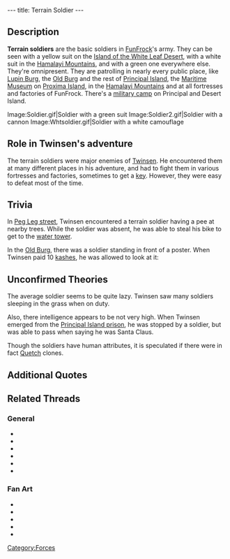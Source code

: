 ---
title: Terrain Soldier
---

{{Enemy|
Name=Terrain soldier|
Image=Lba ingame terrain soldier.jpg|
Strength=Zero|
Reaction=Doesn't move|
Recovery=0.3 seconds|
Rate=1 second|
Damage=11%|
Range=30 paces|
Speed=14.4kph average; 18kph maximum}}

{{Quote|
Quote=It is forbidden to travel outside the Citadel in that kind of attire!|
Character=A terrain soldier}}

==Description==
'''Terrain soldiers''' are the basic soldiers in [[FunFrock]]'s army. They can be seen with a yellow suit on the [[Island of the White Leaf Desert]], with a white suit in the [[Hamalayi Mountains]], and with a green one everywhere else. They're omnipresent. They are patrolling in nearly every public place, like [[Lupin Burg]], the [[Old Burg]] and the rest of [[Principal Island]], the [[Maritime Museum]] on [[Proxima Island]], in the [[Hamalayi Mountains]] and at all fortresses and factories of FunFrock. There's a [[military camp]] on Principal and Desert Island.

<gallery>
Image:Soldier.gif|Soldier with a green suit
Image:Soldier2.gif|Soldier with a cannon
Image:Whtsoldier.gif|Soldier with a white camouflage
</gallery>

==Role in Twinsen's adventure==
The terrain soldiers were major enemies of [[Twinsen]]. He encountered them at many different places in his adventure, and had to fight them in various fortresses and factories, sometimes to get a [[key]]. However, they were easy to defeat most of the time.

==Trivia==
In [[Peg Leg street]], Twinsen encountered a terrain soldier having a pee at nearby trees. While the soldier was absent, he was able to steal his bike to get to the [[water tower]].

In the [[Old Burg]], there was a soldier standing in front of a poster. When Twinsen paid 10 [[kashes]], he was allowed to look at it:

{{Quote|
Quote=Young male quetch seeks young female rabbibunny for friendship (and maybe more...)|
Character=The poster in Old Burg}}

==Unconfirmed Theories==
The average soldier seems to be quite lazy. Twinsen saw many soldiers sleeping in the grass when on duty.

Also, there intelligence appears to be not very high. When Twinsen emerged from the [[Principal Island prison]], he was stopped by a soldier, but was able to pass when saying he was Santa Claus.

Though the soldiers have human attributes, it is speculated if there were in fact [[Quetch]] clones.

==Additional Quotes==
{{Quote|
Quote=If you give me 10 Kashes I'll let you read the poster behind me.|
Character=A terrain soldier}}
{{Quote|
Quote= Guard post - open 24 hours a day. Do not disturb... |
Character=A poster in [[Proxim-City]]}}
{{Quote|
Quote=What are you doing there, who are you?|
Character=A terrain soldier}}

==Related Threads==
===General===
* {{thread|id=6796|title=Quetch soldiers: the ultimate theory}}
* {{thread|id=6845|title=Zzzzoldierz, kill that wife!}}
* {{thread|id=1128|title=There are NO quetchclones}}
* {{thread|id=4474|title=Eureeka!!}}
* {{thread|id=587|title=hmm...}}
* {{thread|id=250|title=The funny and rude bits in LBA...}}
===Fan Art===
* {{thread|id=10468|title=1997 LBA drawings done when I still a schoolboy}}
* {{thread|id=10242|title=Random collection}}
* {{thread|id=9129|title=First attempt in 2D animation :D}}
* {{post|id=112171|title=Lba3}}
* {{thread|id=6816|title=Hamalayi Soldier}}

[[Category:Forces]]